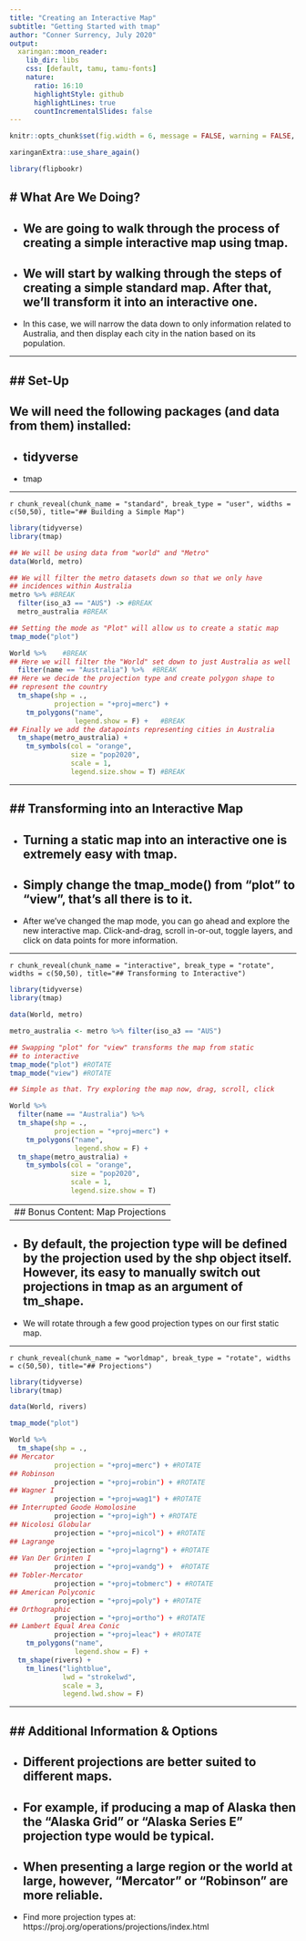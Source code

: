 ```yaml
---
title: "Creating an Interactive Map"
subtitle: "Getting Started with tmap"
author: "Conner Surrency, July 2020"
output:
  xaringan::moon_reader:
    lib_dir: libs
    css: [default, tamu, tamu-fonts]
    nature:
      ratio: 16:10
      highlightStyle: github
      highlightLines: true
      countIncrementalSlides: false
---
```




```r
knitr::opts_chunk$set(fig.width = 6, message = FALSE, warning = FALSE, comment = "", cache = T, fig.retina = 3)

xaringanExtra::use_share_again()

library(flipbookr)
```


# What Are We Doing?
--

- We are going to walk through the process of creating a simple interactive map using tmap.
--

- We will start by walking through the steps of creating a simple standard map. After that, we'll transform it into an interactive one.
--

- In this case, we will narrow the data down to only information related to Australia, and then display each city in the nation based on its population. 

---

## Set-Up
--

We will need the following packages (and data from them) installed:  
--

- tidyverse
--

- tmap

---

`r chunk_reveal(chunk_name = "standard", break_type = "user", widths = c(50,50), title="## Building a Simple Map")`

```r
library(tidyverse) 
library(tmap) 

## We will be using data from "world" and "Metro"
data(World, metro) 

## We will filter the metro datasets down so that we only have 
## incidences within Australia
metro %>% #BREAK
  filter(iso_a3 == "AUS") -> #BREAK
  metro_australia #BREAK

## Setting the mode as "Plot" will allow us to create a static map
tmap_mode("plot") 

World %>%    #BREAK
## Here we will filter the "World" set down to just Australia as well
  filter(name == "Australia") %>%  #BREAK
## Here we decide the projection type and create polygon shape to 
## represent the country
  tm_shape(shp = .,  
           projection = "+proj=merc") + 
    tm_polygons("name", 
                legend.show = F) +   #BREAK
## Finally we add the datapoints representing cities in Australia
  tm_shape(metro_australia) +
    tm_symbols(col = "orange", 
               size = "pop2020", 
               scale = 1, 
               legend.size.show = T) #BREAK
```

---

## Transforming into an Interactive Map
--

- Turning a static map into an interactive one is extremely easy with tmap.
--

- Simply change the tmap_mode() from "plot" to "view", that's all there is to it.
--

- After we've changed the map mode, you can go ahead and explore the new interactive map. Click-and-drag, scroll in-or-out, toggle layers, and click on data points for more information.

---

`r chunk_reveal(chunk_name = "interactive", break_type = "rotate", widths = c(50,50), title="## Transforming to Interactive")`

```r
library(tidyverse) 
library(tmap) 

data(World, metro) 

metro_australia <- metro %>% filter(iso_a3 == "AUS") 

## Swapping "plot" for "view" transforms the map from static 
## to interactive
tmap_mode("plot") #ROTATE
tmap_mode("view") #ROTATE

## Simple as that. Try exploring the map now, drag, scroll, click

World %>%   
  filter(name == "Australia") %>%  
  tm_shape(shp = .,  
           projection = "+proj=merc") + 
    tm_polygons("name",  
                legend.show = F) +   
  tm_shape(metro_australia) +
    tm_symbols(col = "orange", 
               size = "pop2020", 
               scale = 1, 
               legend.size.show = T) 
```
---
## Bonus Content: Map Projections
--

- By default, the projection type will be defined by the projection used by the shp object itself. However, its easy to manually switch out projections in tmap as an argument of tm_shape.
--

- We will rotate through a few good projection types on our first static map.

---

`r chunk_reveal(chunk_name = "worldmap", break_type = "rotate", widths = c(50,50), title="## Projections")`

```r
library(tidyverse) 
library(tmap) 

data(World, rivers) 

tmap_mode("plot") 

World %>%   
  tm_shape(shp = .,  
## Mercator
           projection = "+proj=merc") + #ROTATE 
## Robinson
           projection = "+proj=robin") + #ROTATE 
## Wagner I
           projection = "+proj=wag1") + #ROTATE 
## Interrupted Goode Homolosine
           projection = "+proj=igh") + #ROTATE 
## Nicolosi Globular
           projection = "+proj=nicol") + #ROTATE 
## Lagrange
           projection = "+proj=lagrng") + #ROTATE
## Van Der Grinten I
           projection = "+proj=vandg") +  #ROTATE 
## Tobler-Mercator
           projection = "+proj=tobmerc") + #ROTATE 
## American Polyconic
           projection = "+proj=poly") + #ROTATE 
## Orthographic
           projection = "+proj=ortho") + #ROTATE 
## Lambert Equal Area Conic
           projection = "+proj=leac") + #ROTATE 
    tm_polygons("name",  
                legend.show = F) +   
  tm_shape(rivers) +
    tm_lines("lightblue", 
             lwd = "strokelwd", 
             scale = 3, 
             legend.lwd.show = F) 

```



---

## Additional Information & Options
--

- Different projections are better suited to different maps. 
--

- For example, if producing a map of Alaska then the "Alaska Grid" or "Alaska Series E" projection type would be typical. 
--

- When presenting a large region or the world at large, however, "Mercator" or "Robinson" are more reliable. 
--

- Find more projection types at: https://proj.org/operations/projections/index.html


